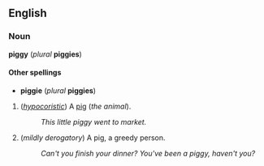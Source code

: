 ==English==
===Noun===
'''piggy''' (''plural'' '''piggies''')

====Other spellings====
*'''piggie''' (''plural'' '''piggies''')

#(''[[hypocoristic]]'') A [[pig]] (''the animal'').
#:''This little piggy went to market.''
#(''mildly derogatory'') A pig, a greedy person.
#:''Can't you finish your dinner?  You've been a piggy, haven't you?''
